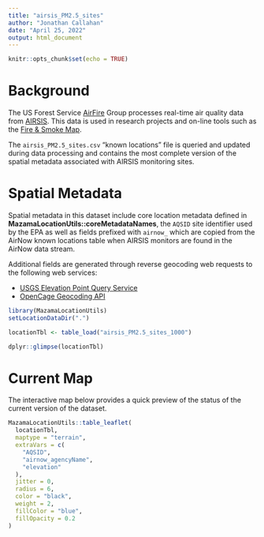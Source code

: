 ```yaml
---
title: "airsis_PM2.5_sites"
author: "Jonathan Callahan"
date: "April 25, 2022"
output: html_document
---
```


```r
knitr::opts_chunk$set(echo = TRUE)
```

# Background

The US Forest Service [AirFire](https://portal.airfire.org) Group processes
real-time air quality data from [AIRSIS](http://<provider>.airsis.com/). This 
data is used in research projects and on-line tools such as the 
[Fire & Smoke Map](https://fire.airnow.gov).

The `airsis_PM2.5_sites.csv` "known locations" file is queried and updated
during data processing and contains the most complete version of the spatial 
metadata associated with AIRSIS monitoring sites.

# Spatial Metadata

Spatial metadata in this dataset include core location metadata defined in 
**MazamaLocationUtils::coreMetadataNames**, the `AQSID` site identifier used by the
EPA as well as fields prefixed with `airnow_` which are copied from the AirNow
known locations table when AIRSIS monitors are found in the AirNow data stream.

Additional fields are generated through reverse geocoding web requests to
the following web services:

* [USGS Elevation Point Query Service](https://nationalmap.gov/epqs/)
* [OpenCage Geocoding API](https://opencagedata.com)

```r
library(MazamaLocationUtils)
setLocationDataDir(".")

locationTbl <- table_load("airsis_PM2.5_sites_1000")

dplyr::glimpse(locationTbl)
```

# Current Map

The interactive map below provides a quick preview of the status of the current
version of the dataset.

```r
MazamaLocationUtils::table_leaflet(
  locationTbl,
  maptype = "terrain",
  extraVars = c(
    "AQSID", 
    "airnow_agencyName", 
    "elevation"
  ),
  jitter = 0,
  radius = 6,
  color = "black",
  weight = 2,
  fillColor = "blue",
  fillOpacity = 0.2  
)
```
